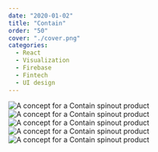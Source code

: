 ```yaml
---
date: "2020-01-02"
title: "Contain"
order: "50"
cover: "./cover.png"
categories:
  - React
  - Visualization
  - Firebase
  - Fintech
  - UI design
---
```


![A concept for a Contain spinout product](cover.png)
![A concept for a Contain spinout product](contain2.png)
![A concept for a Contain spinout product](contain3.png)
![A concept for a Contain spinout product](contain4.png)
![A concept for a Contain spinout product](contain5.png)
